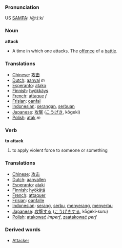 === Pronunciation ===
US [[W:SAMPA|SAMPA]]: /@t{:k/

=== Noun ===
'''attack'''
*A time in which one attacks. The [[offence]] of a [[battle]].

=== Translations ===
*[[Chinese]]: [[攻击]]
*[[Dutch]]: [[aanval]] ''m''
*[[Esperanto]]: [[atako]]
*[[Finnish]]: [[hyökkäys]]
*[[French]]: [[attaque]] ''f''
*[[Frisian]]: [[oanfal]]
*[[Indonesian]]: [[serang|serangan]], [[serbu|serbuan]]
*[[Japanese]]: [[攻撃]] ([[こうげき]], kōgeki)
*[[Polish]]: [[atak]] ''m''

=== Verb ===
'''to attack'''
# to apply violent force to someone or something

=== Translations ===
*[[Chinese]]: [[攻击]]
*[[Dutch]]: [[aanvallen]]
*[[Esperanto]]: [[ataki]]
*[[Finnish]]: [[hyökätä]]
*[[French]]: [[attaquer]]
*[[Frisian]]: [[oanfalle]]
*[[Indonesian]]: [[serang]], [[serbu]], [[serang|menyerang]], [[serbu|menyerbu]]
*[[Japanese]]: [[攻撃]]する ([[こうげき]]する, kōgeki-suru)
*[[Polish]]: [[atakować]] ''imperf'', [[zaatakować]] ''perf''

=== Derived words ===
*[[Attacker]]